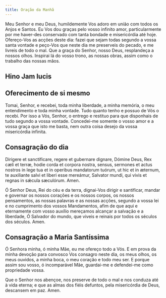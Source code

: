 ```yaml
---
title: Oração da Manhã
---
```


Meu Senhor e meu Deus, humildemente Vos adoro em união com todos os Anjos e Santos. Eu Vos dou graças pelo vosso infinito amor, particularmente por me haver-des conservado com tanta bondade e misericórdia até hoje. Ofereço-Vos as acções deste dia: fazei que sejam todas segundo a vossa santa vontade e peço-Vos que neste dia me preserveis do pecado, e me livreis de todo o mal. Que a graça do Senhor, nosso Deus, resplandeça a nossos olhos. Inspirai lá do vosso trono, as nossas obras, assim como o trabalho das nossas mãos.


## Hino Jam lucis

<JamLucis />

## Oferecimento de si mesmo

Tomai, Senhor, e recebei, toda minha liberdade, a minha memória, o meu entendimento e toda minha vontade. Tudo quanto tenho e possuo de Vós o recebi. Por isso a Vós, Senhor, o entrego e restituo para que disponhais de tudo segundo a vossa vontade. Concedei-me somente o vosso amor e a vossa graça que isto me basta, nem outra coisa desejo da vossa misericórdia infinita.

## Consagração do dia

<div class="side-by-side not-content">

Dirigere et sanctificare, regere et gubernare dignare, Dómine Deus, Rex cæli et terræ, hodie corda et corpora nostra, sensus, sermones et actus nostros in lege tua et in operibus mandatorum tuórum, ut hic et in æternum, te auxiliante salvi et liberi esse mereámur, Salvator mundi, qui vivis et regnas in sǽcula sæculórum. Amen.

Ó Senhor Deus, Rei do céu e da terra, dignai-Vos dirigir e santificar, mandar e governar os nossos corações e os nossos corpos, os nossos pensamentos, as nossas palavras e as nossas acções, segundo a vossa lei e no cumprimento dos vossos Mandamentos, afim de que aqui e eternamente com vosso auxílio mereçamos alcançar a salvação e a liberdade, Ó Salvador do mundo, que viveis e reinais por todos os séculos dos séculos. Amen.

</div>

## Consagração a Maria Santíssima

Ó Senhora minha, ó minha Mãe, eu me ofereço todo a Vós. E em prova da minha devoção para convosco Vos consagro neste dia, os meus olhos, os meus ouvidos, a minha boca, o meu coração e todo meu ser. E porque assim sou vosso, ó incomparável Mãe, guardai-me e defendei-me como propriedade vossa.

Que o Senhor nos abençoe, nos preserve de todo o mal e nos conduza até à vida eterna; e que as almas dos fiéis defuntos, pela misericórdia de Deus, descansem em paz. Amen.
